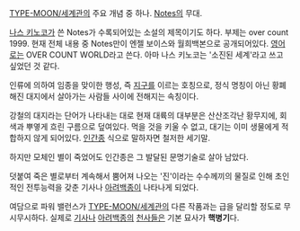[[TYPE-MOON/세계관]]의 주요 개념 중 하나. [[Notes]]의 무대.

[[나스 키노코]]가 쓴 Notes가 수록되어있는 소설의 제목이기도 하다. 부제는 over count 1999. 현재 전체 내용 중 Notes만이 엔젤 보이스와 월희백본으로 공개되어있다.
[[영어]]로는 OVER COUNT WORLD라고 쓴다. 아마 나스 키노코는 '소진된 세계'라고 쓰고 싶었던 것 같다.

인류에 의하여 임종을 맞이한 행성, 즉 [[지구]]를 이르는 호칭으로, 정식 명칭이 아닌 황폐해진 대지에서 살아가는 사람들 사이에 전해지는 속칭이다.

강철의 대지라는 단어가 나타내는 대로 현재 대륙의 대부분은 산산조각난 황무지에, 회색과 뿌옇게 흐린 구름으로 덮여있다. 먹을 것을 키울 수 없고, 대기는 이미 생물에게 적합하지 않게 되어있다. [[인간종]] 식으로 말하자면 철저한 세기말.

하지만 모체인 별이 죽었어도 인간종은 그 발달된 문명기술로 살아 남았다.

덧붙여 죽은 별로부터 계속해서 뿜어져 나오는 '진'이라는 수수께끼의 물질로 인해 초인적인 전투능력을 갖춘 기사나 [[아려백종]]이 나타나게 되었다.

여담으로 파워 밸런스가 [[TYPE-MOON/세계관]]의 다른 작품과는 급을 달리할 정도로 무시무시하다.
실제로 [[기사]]나 [[아려백종]]의 [[천사]]들은 기본 묘사가 '''핵병기'''다.
